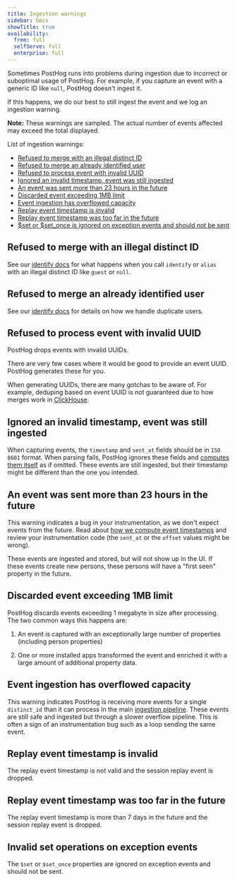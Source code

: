 ```yaml
---
title: Ingestion warnings
sidebar: Docs
showTitle: true
availability:
  free: full
  selfServe: full
  enterprise: full
---
```



Sometimes PostHog runs into problems during ingestion due to incorrect or suboptimal usage of PostHog. For example, if you capture an event with a generic ID like `null`, PostHog doesn't ingest it.

If this happens, we do our best to still ingest the event and we log an ingestion warning. 

<ProductScreenshot
    imageLight = {warningsLight} 
    imageDark = {warningsDark}
    alt="Ingestion warnings" 
    classes="rounded"
/>

**Note:** These warnings are sampled. The actual number of events affected may exceed the total displayed.

List of ingestion warnings:
- [Refused to merge with an illegal distinct ID](#refused-to-merge-with-an-illegal-distinct-id)
- [Refused to merge an already identified user](#refused-to-merge-an-already-identified-user)
- [Refused to process event with invalid UUID](#refused-to-process-event-with-invalid-uuid)
- [Ignored an invalid timestamp, event was still ingested](#ignored-an-invalid-timestamp-event-was-still-ingested)
- [An event was sent more than 23 hours in the future](#an-event-was-sent-more-than-23-hours-in-the-future)
- [Discarded event exceeding 1MB limit](#discarded-event-exceeding-1mb-limit)
- [Event ingestion has overflowed capacity](#event-ingestion-has-overflowed-capacity)
- [Replay event timestamp is invalid](#replay-event-timestamp-is-invalid)
- [Replay event timestamp was too far in the future](#replay-event-timestamp-was-too-far-in-the-future)
- [$set or $set_once is ignored on exception events and should not be sent](#set-or-set_once-is-ignored-on-exception-events-and-should-not-be-sent)

## Refused to merge with an illegal distinct ID

See our [identify docs](/docs/product-analytics/identify) for what happens when you call `identify` or `alias` with an illegal distinct ID like `guest` or `null`.

## Refused to merge an already identified user

See our [identify docs](/docs/product-analytics/identify#how-to-handle-duplicates-of-the-same-user) for details on how we handle duplicate users.

## Refused to process event with invalid UUID

PostHog drops events with invalid UUIDs.

There are very few cases where it would be good to provide an event UUID. PostHog generates these for you. 

When generating UUIDs, there are many gotchas to be aware of. For example, deduping based on event UUID is not guaranteed due to how merges work in [ClickHouse](/docs/how-posthog-works/clickhouse).

## Ignored an invalid timestamp, event was still ingested

When capturing events, the `timestamp` and `sent_at` fields should be in `ISO 8601` format. When parsing fails, PostHog ignores these fields and [computes them itself](/docs/data/timestamps) as if omitted. These events are still ingested, but their timestamp might be different than the one you intended.

## An event was sent more than 23 hours in the future

This warning indicates a bug in your instrumentation, as we don't expect events from the future. Read about [how we compute event timestamps](/docs/data/timestamps) and review your instrumentation code (the `sent_at` or the `offset` values might be wrong).

These events are ingested and stored, but will not show up in the UI. If these events create new persons, these persons will have a "first seen" property in the future.

## Discarded event exceeding 1MB limit

PostHog discards events exceeding 1 megabyte in size after processing. The two common ways this happens are:

1. An event is captured with an exceptionally large number of properties (including person properties)

2. One or more installed apps transformed the event and enriched it with a large amount of additional property data.

## Event ingestion has overflowed capacity

This warning indicates PostHog is receiving more events for a single `distinct_id` than it can process in the main [ingestion pipeline](/docs/how-posthog-works/ingestion-pipeline). These events are still safe and ingested but through a slower overflow pipeline. This is often a sign of an instrumentation bug such as a loop sending the same event.

## Replay event timestamp is invalid

The replay event timestamp is not valid and the session replay event is dropped.

## Replay event timestamp was too far in the future

The replay event timestamp is more than 7 days in the future and the session replay event is dropped.

## Invalid set operations on exception events

The `$set` or `$set_once` properties are ignored on exception events and should not be sent.